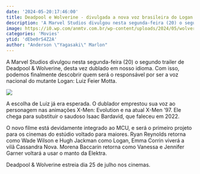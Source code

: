 ```yaml
---
date: '2024-05-20:17:46:00'
title: Deadpool e Wolverine - divulgada a nova voz brasileira do Logan
description: 'A Marvel Studios divulgou nesta segunda-feira (20) o segundo trailer de Deadpool & Wolverine, desta vez dublado em nosso idioma. Com isso, podemos finalmente descobrir quem será o responsável por ser a voz nacional do mutante Logan: Luiz Feier Motta.'
image: https://i0.wp.com/anmtv.com.br/wp-content/uploads/2024/05/wolverine-2-1.jpg?w=800&ssl=1
categories: 'Movies'
ytid: 'dEbe0rS4Z2A'
author: "Anderson \"Yagasaki\" Marlon"
---
```


A Marvel Studios divulgou nesta segunda-feira (20) o segundo trailer de Deadpool & Wolverine, desta vez dublado em nosso idioma. Com isso, podemos finalmente descobrir quem será o responsável por ser a voz nacional do mutante Logan: Luiz Feier Motta.

![](https://i0.wp.com/anmtv.com.br/wp-content/uploads/2024/05/deadpool-wolverine-novo-poster-1.jpg?resize=400%2C500&ssl=1)

A escolha de Luiz já era esperada. O dublador emprestou sua voz ao personagem nas animações X-Men: Evolution e na atual X-Men ’97. Ele chega para substituir o saudoso Isaac Bardavid, que faleceu em 2022.

O novo filme está devidamente integrado ao MCU, e será o primeiro projeto para os cinemas do estúdio voltado para maiores. Ryan Reynolds retorna como Wade Wilson e Hugh Jackman como Logan, Emma Corrin viverá a vilã Cassandra Nova. Morena Baccarin retorna como Vanessa e Jennifer Garner voltará a usar o manto da Elektra.

Deadpool & Wolverine estreia dia 25 de julho nos cinemas.
